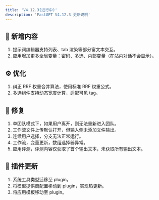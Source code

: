 ```yaml
---
title: 'V4.12.3(进行中)'
description: 'FastGPT V4.12.3 更新说明'
---
```


## 🚀 新增内容

1. 提示词编辑器支持列表、tab 渲染等部分富文本交互。
2. 应用增加更多全局变量：密码、多选、内部变量（在站内对话不会显示）。

## ⚙️ 优化

1. 纠正 RRF 权重合并算法，使用标准 RRF 权重公式。
2. 多选组件支持动态宽度计算，适配可见 tag。

## 🐛 修复

1. 单团队模式下，如果用户离开，则无法重新进入团队。
2. 工作流文件上传默认打开，但输入侧未添加文件输出。
3. 连续用户选择，分支无法正常运行。
4. 工作流，变量更新，数组选择器异常。
5. 应用评测，评测内容仅获取了首个输出文本，未获取所有输出文本。

## 🔨 插件更新

1. 系统工具类型迁移至 plugin。
2. 将模型提供商配置移动到 plugin，实现热更新。
3. 将应用模板移动至 plugin。